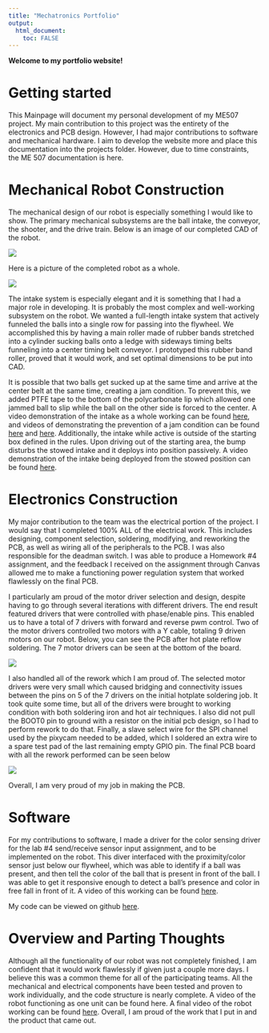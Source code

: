 ```yaml
---
title: "Mechatronics Portfolio"
output: 
  html_document:
    toc: FALSE
---
```





**Welcome to my portfolio website!**


# Getting started

This Mainpage will document my personal development of my ME507 project. My main contribution to this project was the entirety of the electronics and PCB design. However, I had major contributions to software and mechanical hardware. I aim to develop the website more and place this documentation into the projects folder. However, due to time constraints, the ME 507 documentation is here. 


# Mechanical Robot Construction

The mechanical design of our robot is especially something I would like to show. The primary mechanical subsystems are the ball intake, the conveyor, the shooter, and the drive train. Below is an image of our completed CAD of the robot.

![](images/RobotCAD.png)

Here is a picture of the completed robot as a whole.

![](images/RobotPIC.png)


The intake system is especially elegant and it is something that I had a major role in developing. It is probably the most complex and well-working subsystem on the robot. We wanted a full-length intake system that actively funneled the balls into a single row for passing into the flywheel. We accomplished this by having a main roller made of rubber bands stretched into a cylinder sucking balls onto a ledge with sideways timing belts funneling into a center timing belt conveyor. I prototyped this rubber band roller, proved that it would work, and set optimal dimensions to be put into CAD.

It is possible that two balls get sucked up at the same time and arrive at the center belt at the same time, creating a jam condition. To prevent this, we added PTFE tape to the bottom of the polycarbonate lip which allowed one jammed ball to slip while the ball on the other side is forced to the center. A video demonstration of the intake as a whole working can be found [here](https://photos.app.goo.gl/mrP9vR2dfU3nwFN7A), and videos of demonstrating the prevention of a jam condition can be found [here](https://photos.app.goo.gl/hB7bNt9KaDPgHy7h6) and [here](https://photos.app.goo.gl/zF647jZhAiVYDyQy6). Additionally, the intake while active is outside of the starting box defined in the rules. Upon driving out of the starting area, the bump disturbs the stowed intake and it deploys into position passively. A video demonstration of the intake being deployed from the stowed position can be found [here](https://photos.app.goo.gl/BCNLPfSVLKeKbNdK9).

# Electronics Construction

My major contribution to the team was the electrical portion of the project. I would say that I completed 100% ALL of the electrical work. This includes designing, component selection, soldering, modifying, and reworking the PCB, as well as wiring all of the peripherals to the PCB. I was also responsible for the deadman switch. I was able to produce a Homework #4 assignment, and the feedback I received on the assignment through Canvas allowed me to make a functioning power regulation system that worked flawlessly on the final PCB. 


I particularly am proud of the motor driver selection and design, despite having to go through several iterations with different drivers. The end result featured drivers that were controlled with phase/enable pins. This enabled us to have a total of 7 drivers with forward and reverse pwm control. Two of the motor drivers controlled two motors with a Y cable, totaling 9 driven motors on our robot. Below, you can see the PCB after hot plate reflow soldering. The 7 motor drivers can be seen at the bottom of the board.

![](images/pcbafterhotplate.png)


I also handled all of the rework which I am proud of. The selected motor drivers were very small which caused bridging and connectivity issues between the pins on 5 of the 7 drivers on the initial hotplate soldering job. It took quite some time, but all of the drivers were brought to working condition with both soldering iron and hot air techniques. I also did not pull the BOOT0 pin to ground with a resistor on the initial pcb design, so I had to perform rework to do that. Finally, a slave select wire for the SPI channel used by the pixycam needed to be added, which I soldered an extra wire to a spare test pad of the last remaining empty GPIO pin. The final PCB board with all the rework performed can be seen below

![](images/pcbafterrework.png)

Overall, I am very proud of my job in making the PCB.

# Software

For my contributions to software, I made a driver for the color sensing driver for the lab #4 send/receive sensor input assignment, and to be implemented on the robot. This diver interfaced with the proximity/color sensor just below our flywheel, which was able to identify if a ball was present, and then tell the color of the ball that is present in front of the ball. I was able to get it responsive enough to detect a ball’s presence and color in free fall in front of it. A video of this working can be found [here](https://photos.app.goo.gl/Uh5JVtPXgWMbSKum9). 

My code can be viewed on github [here](https://github.com/peytia/507-Proximity-Color-Sensing).

# Overview and Parting Thoughts

Although all the functionality of our robot was not completely finished, I am confident that it would work flawlessly if given just a couple more days. I believe this was a common theme for all of the participating teams. All the mechanical and electrical components have been tested and proven to work individually, and the code structure is nearly complete. A video of the robot functioning as one unit can be found here. A final video of the robot working can be found [here](https://photos.app.goo.gl/BCNLPfSVLKeKbNdK9). Overall, I am proud of the work that I put in and the product that came out.
